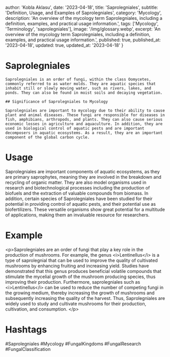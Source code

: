 
  author: 'Kobla Aklasu',
  date: '2023-04-18',
  title: 'Saprolegniales',
  subtitle: 'Definition, Usage, and Examples of Saprolegniales',
  category: 'Mycology',
  description: 'An overview of the mycology term Saprolegniales, including a definition, examples, and practical usage information.',
  tags: ['Mycology', 'Terminology', 'saprolegniales'],
  image: '/img/glossary.webp',
  excerpt: 'An overview of the mycology term Saprolegniales, including a definition, examples, and practical usage information.',
  published: true,
  published_at: '2023-04-18',
  updated: true,
  updated_at: '2023-04-18'
}




# Saprolegniales
    
    Saprolegniales is an order of fungi, within the class Oomycetes, commonly referred to as water molds. They are aquatic species that inhabit still or slowly moving water, such as rivers, lakes, and ponds. They can also be found in moist soils and decaying vegetation.
    
    ## Significance of Saprolegniales to Mycology
    
    Saprolegniales are important to mycology due to their ability to cause plant and animal diseases. These fungi are responsible for diseases in fish, amphibians, arthropods, and plants. They can also cause serious economic losses in agriculture and aquaculture. In addition, they are used in biological control of aquatic pests and are important decomposers in aquatic ecosystems. As a result, they are an important component of the global carbon cycle.

# Usage

Saprolegniales are important components of aquatic ecosystems, as they are primary saprophytes, meaning they are involved in the breakdown and recycling of organic matter. They are also model organisms used in research and biotechnological processes including the production of biofuels and the extraction of valuable compounds from biomass. In addition, certain species of Saprolegniales have been studied for their potential in providing control of aquatic pests, and their potential use as biofertilizers. These versatile organisms show great potential for a multitude of applications, making them an invaluable resource for researchers.

# Example

&lt;p&gt;Saprolegniales are an order of fungi that play a key role in the production of mushrooms. For example, the genus &lt;i&gt;Lentinellus&lt;/i&gt; is a type of saprolegnial that can be used to improve the quality of cultivated mushrooms by enhancing fruiting and increasing yield. Studies have demonstrated that this genus produces beneficial volatile compounds that stimulate the mycelial growth of the mushroom producing species, thus improving their production. Furthermore, saprolegniales such as &lt;i&gt;Lentinellus&lt;/i&gt; can be used to reduce the number of competing fungi in the growing medium, thereby increasing the growth of mushrooms and subsequently increasing the quality of the harvest. Thus, Saprolegniales are widely used to study and cultivate mushrooms for their production, cultivation, and consumption.  &lt;/p&gt;

# Hashtags

#Saprolegniales #Mycology #FungalKingdoms #FungalResearch #FungalClassification

